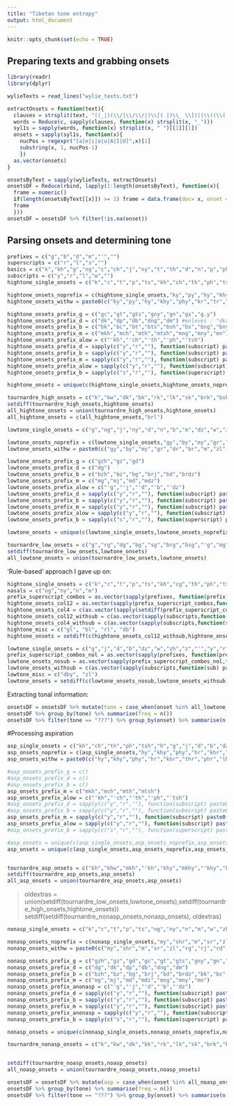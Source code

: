 ```yaml
---
title: "Tibetan tone entropy"
output: html_document
---
```


```r
knitr::opts_chunk$set(echo = TRUE)
```

## Preparing texts and grabbing onsets

```r
library(readr)
library(dplyr)

wylieTexts = read_lines("wylie_texts.txt")

extractOnsets = function(text){
  clauses = strsplit(text, "((_|)(\\/|\\/\\/|)\\[( |)\\_ \\])|(\\((\\(|))|(,(,|))", fixed = FALSE, perl = FALSE, useBytes = FALSE)[[1]]
  words = Reduce(c, sapply(clauses, function(x) strsplit(x, "_")))
  syl1s = sapply(words, function(x) strsplit(x, " ")[[1]][1])
  onsets = sapply(syl1s, function(x){
    nucPos = regexpr("[a|e|i|o|u|A|I|U]",x)[1]
    substring(x, 1, nucPos-1)
    })
  as.vector(onsets)
}

onsetsByText = sapply(wylieTexts, extractOnsets)
onsetsDF = Reduce(rbind, lapply(1:length(onsetsByText), function(x){
  frame = numeric()
  if(length(onsetsByText[[x]]) >= 1) frame = data.frame(doc= x, onset = onsetsByText[[x]])
  frame
  }))
onsetsDF = onsetsDF %>% filter(!is.na(onset))
```

## Parsing onsets and determining tone

```r

prefixes = c("g","b","d","m","'","")
superscripts = c("r","l","s","")
basics = c("k","kh","g","ng","c","ch","j","ny","t","th","d","n","p","ph","b","m","ts","tsh","dz","w","zh","z","'","y","r","l","sh","s","h","")
subscripts = c("y","r","l","w","")
hightone_single_onsets = c("k","c","t","p","ts","kh","ch","th","ph","tsh","sh","s","h","")

hightone_onsets_noprefix = c(hightone_single_onsets,"ky","py","hy","khy","phy","kr","tr","pr","hr","khr","thr","phr","shr","sr","kl","rl","gl","bl","sl","kw","cw","tw","tsw","hw","khw","tshw","shw","sw","rk","rt","rts","rng","rny","rn","rm","lk","lc","lt","lp","lh","lng","sk","st","sp","sts","sng","sny","sn","sm","rky","sky","skr","spy","spr","rmy","smy","smr")
hightone_onsets_withw = paste0(c("ky","py","hy","khy","phy","kr","tr","pr","hr","khr","thr","phr","shr","sr","kl","rl","gl","bl","sl","rk","rt","rts","rng","rny","rn","rm","lk","lc","lt","lp","lh","lng","sk","st","sp","sts","sng","sny","sn","sm","rky","sky","skr","spy","spr","rmy","smy","smr"), "w")

hightone_onsets_prefix_g = c("gc","gt","gts","gny","gn","gs","g.y")
hightone_onsets_prefix_d = c("dk","dp","db","dng","dm") #enleves : "dkr","dpr","dbr","dmr","dkr","dpr","dbr","dmr","dky","dpy","dby","dmy"
hightone_onsets_prefix_b = c("bk","bc","bt","bts","bsh","bs","bng","bny","bn") #enleves : "brng","bsng","bsny","bsn","brny","brn"
hightone_onsets_prefix_m = c("mkh","mch","mth","mtsh","mng","mny","mn")
hightone_onsets_prefix_alow = c("'kh","'ch","'th","'ph","'tsh")
hightone_onsets_prefix_d = sapply(c("y","r",""), function(subscript) paste0(hightone_onsets_prefix_d, subscript))
hightone_onsets_prefix_b = sapply(c("y","r",""), function(subscript) paste0(hightone_onsets_prefix_b, subscript))
hightone_onsets_prefix_m = sapply(c("y","r",""), function(subscript) paste0(hightone_onsets_prefix_m, subscript))
hightone_onsets_prefix_alow = sapply(c("y","r",""), function(subscript) paste0(hightone_onsets_prefix_alow, subscript))
hightone_onsets_prefix_b = sapply(c("s","r",""), function(superscript) paste0("b", superscript, substring(hightone_onsets_prefix_b, 2, nchar(hightone_onsets_prefix_b))))

hightone_onsets = unique(c(hightone_single_onsets,hightone_onsets_noprefix,hightone_onsets_prefix_g,hightone_onsets_prefix_d,hightone_onsets_prefix_b,hightone_onsets_prefix_m,hightone_onsets_prefix_alow,hightone_onsets_withw))

tournardre_high_onsets = c("k","kw","dk","bk","rk","lk","sk","brk","bsk","ky","dky","bky","rky","sky","bsky","brky","kr","dkr","bkr","bskr","T","pr","spr","dpr","kl","kh","khw","mkh","'kh","khy","mkhy","'khy","khr","phr","mkhr","'khr","'phr","dng","mng","rng","brng","bsng","lng","sng","c","gc","bc","lc","dpy","spy","ch","phy","mch","'ch","'phy","rny","sny","brny","bsny","dmy","rmy","smy","mny","gny","t","gt","bt","rt","st","brt","bst","lt","blt","th","mth","'th","rn","gn","bn","sn","brn","bsn","snr","mn","p","sp","lp","dp","ph","'ph","phy","phr","rm","sm","dm","smr","ts","gts","bts","rts","sts","brts","bsts","rtsw","tsh","tshw","mtsh","'tsh","db","g.y","dby","dbr","hr","rl","kl","bkl","gl","bl","sl","bsl","lh","sh","shw","gsh","bsh","s","gs","bs","sr","bsr","h","hw","hy","hph","")
setdiff(tournardre_high_onsets,hightone_onsets)
all_hightone_onsets = union(tournardre_high_onsets,hightone_onsets)
all_hightone_onsets = c(all_hightone_onsets,"brl")
```


```r
lowtone_single_onsets = c("g","ng","j","ny","d","n","b","m","dz","w","zh","z","'","y","r","l")

lowtone_onsets_noprefix = c(lowtone_single_onsets,"gy","by","my","gr","dr","br","m","zl","gw","nyw","zhw","zw","rw","lw","rg","rj","rd","rb","rdz","lg","lj","ld","lb","sg","sd","sb","rgy","sgy","sgr","sby","sbr")
lowtone_onsets_withw = paste0(c("gy","by","my","gr","dr","br","m","zl","rg","rj","rd","rb","rdz","lg","lj","ld","lb","sg","sd","sb","rgy","sgy","sgr","sby","sbr"), "w")

lowtone_onsets_prefix_g = c("gzh","gz","gd")
lowtone_onsets_prefix_d = c("dg")
lowtone_onsets_prefix_b = c("bzh","bz","bg","brj","bd","brdz") 
lowtone_onsets_prefix_m = c("mg","mj","md","mdz")
lowtone_onsets_prefix_alow = c("'g","'j","'d","'b","'dz")
lowtone_onsets_prefix_d = sapply(c("y","r",""), function(subscript) paste0(lowtone_onsets_prefix_d, subscript))
lowtone_onsets_prefix_b = sapply(c("y","r",""), function(subscript) paste0(lowtone_onsets_prefix_b, subscript))
lowtone_onsets_prefix_m = sapply(c("y","r",""), function(subscript) paste0(lowtone_onsets_prefix_m, subscript))
lowtone_onsets_prefix_alow = sapply(c("y","r",""), function(subscript) paste0(lowtone_onsets_prefix_alow, subscript))
lowtone_onsets_prefix_b = sapply(c("s","r",""), function(superscript) paste0("b", superscript, substring(lowtone_onsets_prefix_b, 2, nchar(lowtone_onsets_prefix_b))))

lowtone_onsets = unique(c(lowtone_single_onsets,lowtone_onsets_noprefix,lowtone_onsets_prefix_g,lowtone_onsets_prefix_d,lowtone_onsets_prefix_b,lowtone_onsets_prefix_m,lowtone_onsets_prefix_alow,lowtone_onsets_withw))

tournardre_low_onsets = c("g","rg","dg","bg","sg","brg","bsg","'g","mg","lg","gy","rgy","dgy","bgy","brgy","bsgy","'gy","mgy","gr","grw","dr","br","sgr","dgr","bgr","bsgr","sbr","D","'gr","mgr","'br","'dr","ng","j","by","rj","brj","sby","'j","mj","lj","'by","ny","nyw","my","d","dw","rd","gd","bd","sd","brd","bsd","md","ld","'d","bld","zl","bzl","n","b","rb","sb","'b","lb","m","dz","rdz","brdz","' dz","mdz","'d","mdz","w","zh","gzh","bzh","zhw","z","gz","bz","'","y","r","l","lw")
setdiff(tournardre_low_onsets,lowtone_onsets)
all_lowtone_onsets = union(tournardre_low_onsets,lowtone_onsets)

```

'Rule-based' approach I gave up on:

```r
hightone_single_onsets = c("k","c","t","p","ts","kh","cg","th","ph","tsh","sh","s","h","")
nasals = c("ng","ny","n","m")
prefix_superscript_combos = as.vector(sapply(prefixes, function(prefix) paste0(prefix, superscripts)))
hightone_onsets_col12 = as.vector(sapply(prefix_superscript_combos,function(combo) paste0(combo, hightone_single_onsets))) #well, col 1, 2 plus sa and sha
hightone_onsets_col4 = c(as.vector(sapply(setdiff(prefix_superscript_combos,""),function(combo) paste0(combo, nasals))))
hightone_onsets_col12_withsub = c(as.vector(sapply(subscripts,function(sub) paste0(hightone_onsets_col12, sub))))
hightone_onsets_col4_withsub = c(as.vector(sapply(subscripts,function(sub) paste0(hightone_onsets_col4, sub))))
hightone_misc = c("gl", "bl", "rl", "db")
hightone_onsets = setdiff(c(hightone_onsets_col12_withsub,hightone_onsets_col4_withsub,hightone_misc),c("w","g","b","d","'", "rw",  "lw", "y", "l" ))

lowtone_single_onsets = c("g","j","d","b","dz","w","zh","z","'","y","r","l")
prefix_superscript_combos_nol = as.vector(sapply(prefixes, function(prefix) paste0(prefix, setdiff(superscripts, "l"))))
lowtone_onsets_nosub = as.vector(sapply(prefix_superscript_combos_nol,function(combo) paste0(combo, lowtone_single_onsets))) #well, col 1, 2 plus sa and sha
lowtone_onsets_withsub = c(as.vector(sapply(subscripts,function(sub) paste0(lowtone_onsets_nosub, sub))))
lowtone_misc = c("dby", "zl")
lowtone_onsets = setdiff(c(lowtone_onsets_nosub,lowtone_onsets_withsub,lowtone_misc), "sw", "sl", "")
```

Extracting tonal information:

```r
onsetsDF = onsetsDF %>% mutate(tone = case_when(onset %in% all_lowtone_onsets ~ "low", onset %in% all_hightone_onsets ~ "high", T ~ "???")) %>% mutate(tone = as.factor(tone))
onsetsDF %>% group_by(tone) %>% summarise(freq = n())
onsetsDF %>% filter(tone == "???") %>% group_by(onset) %>% summarise(n())
```


#Processing aspiration

```r
asp_single_onsets = c("kh","ch","th","ph","tsh","h","g","j","d","b","dz")
asp_onsets_noprefix = c(asp_single_onsets,"hy","khy","phy","hr","khr","thr","phr","hw","khw","tshw","lh","gy","by","gr","dr","br","gw")
asp_onsets_withw = paste0(c("hy","khy","phy","hr","khr","thr","phr","lh","gy","by","gr","dr","br","gw"), "w")

#asp_onsets_prefix_g = c()
#asp_onsets_prefix_d = c() 
#asp_onsets_prefix_b = c() 
asp_onsets_prefix_m = c("mkh","mch","mth","mtsh")
asp_onsets_prefix_alow = c("'kh","'ch","'th","'ph","'tsh")
#asp_onsets_prefix_d = sapply(c("y","r",""), function(subscript) paste0(asp_onsets_prefix_d, subscript))
#asp_onsets_prefix_b = sapply(c("y","r",""), function(subscript) paste0(asp_onsets_prefix_b, subscript))
asp_onsets_prefix_m = sapply(c("y","r",""), function(subscript) paste0(asp_onsets_prefix_m, subscript))
asp_onsets_prefix_alow = sapply(c("y","r",""), function(subscript) paste0(asp_onsets_prefix_alow, subscript))
#asp_onsets_prefix_b = sapply(c("s","r",""), function(superscript) paste0("b", superscript, substring(asp_onsets_prefix_b, 2, nchar(asp_onsets_prefix_b))))

#asp_onsets = unique(c(asp_single_onsets,asp_onsets_noprefix,asp_onsets_prefix_g,asp_onsets_prefix_d,asp_onsets_prefix_b,asp_onsets_prefix_m,asp_onsets_prefix_alow,asp_onsets_withw))
asp_onsets = unique(c(asp_single_onsets,asp_onsets_noprefix,asp_onsets_prefix_m,asp_onsets_prefix_alow,asp_onsets_withw))


tournardre_asp_onsets = c("kh","khw","mkh","'kh","khy","mkhy","'khy","khr","phr","mkhr","'khr","'phr","g","gy","gr","grw","dr","br","ch","phy","mch","'ch","'phy","j","by","th","mth","'th","d","dw","ph","'ph","b","tsh","tshw","mtsh","'tsh","dz","hr","lh","h","hw","hy")
setdiff(tournardre_asp_onsets,asp_onsets)
all_asp_onsets = union(tournardre_asp_onsets,asp_onsets)
```

> oldextras = union(setdiff(tournardre_low_onsets,lowtone_onsets),setdiff(tournardre_high_onsets,hightone_onsets))
> setdiff(setdiff(tournardre_nonasp_onsets,nonasp_onsets), oldextras)

```r

nonasp_single_onsets = c("k","c","t","p","ts","ng","ny","n","m","w","zh","z","'","y","r","l","sh","s","")

nonasp_onsets_noprefix = c(nonasp_single_onsets,"my","shr","m","sr","zl","nyw","zhw","zw","rw","lw","rg","rj","rd","rb","rdz","lg","lj","ld","lb","sg","sd","sb","rgy","sgy","sgr","sby","sbr","ky","py","kr","tr","pr","shr","sr","kl","rl","gl","bl","sl","kw","cw","tw","tsw","shw","sw","rk","rt","rts","rng","rny","rn","rm","lk","lc","lt","lp","lng","sk","st","sp","sts","sng","sny","sn","sm","rky","sky","skr","spy","spr","rmy","smy","smr")
nonasp_onsets_withw = paste0(c("my","shr","m","sr","zl","rg","rj","rd","rb","rdz","lg","lj","ld","lb","sg","sd","sb","rgy","sgy","sgr","sby","sbr","ky","py","kr","tr","pr","shr","sr","kl","rl","gl","bl","sl","rk","rt","rts","rng","rny","rn","rm","lk","lc","lt","lp","lng","sk","st","sp","sts","sng","sny","sn","sm","rky","sky","skr","spy","spr","rmy","smy","smr"), "w")

nonasp_onsets_prefix_g = c("gzh","gz","gd","gc","gt","gts","gny","gn","gs","g.y")
nonasp_onsets_prefix_d = c("dg","dk","dp","db","dng","dm")
nonasp_onsets_prefix_b = c("bzh","bz","bg","brj","bd","brdz","bk","bc","bt","bts","bsh","bs","bng","bny","bn") 
nonasp_onsets_prefix_m = c("mg","mj","md","mdz","mng","mny","mn")
nonasp_onsets_prefix_anonasp = c("'g","'j","'d","'b","'dz")
nonasp_onsets_prefix_d = sapply(c("y","r",""), function(subscript) paste0(nonasp_onsets_prefix_d, subscript))
nonasp_onsets_prefix_b = sapply(c("y","r",""), function(subscript) paste0(nonasp_onsets_prefix_b, subscript))
nonasp_onsets_prefix_m = sapply(c("y","r",""), function(subscript) paste0(nonasp_onsets_prefix_m, subscript))
nonasp_onsets_prefix_anonasp = sapply(c("y","r",""), function(subscript) paste0(nonasp_onsets_prefix_anonasp, subscript))
nonasp_onsets_prefix_b = sapply(c("s","r",""), function(superscript) paste0("b", superscript, substring(nonasp_onsets_prefix_b, 2, nchar(nonasp_onsets_prefix_b))))

nonasp_onsets = unique(c(nonasp_single_onsets,nonasp_onsets_noprefix,nonasp_onsets_prefix_g,nonasp_onsets_prefix_d,nonasp_onsets_prefix_b,nonasp_onsets_prefix_m,nonasp_onsets_prefix_anonasp,nonasp_onsets_withw))

tournardre_nonasp_onsets = c("k","kw","dk","bk","rk","lk","sk","brk","bsk","ky","dky","bky","rky","sky","bsky","brky","kr","dkr","bkr","bskr","T","pr","spr","dpr","rg","dg","bg","sg","brg","bsg","'g","mg","lg","rgy","dgy","bgy","brgy","bsgy","'gy","mgy","sgr","dgr","bgr","bsgr","sbr","D","'gr","mgr","'br","'dr","ng","dng","mng","rng","brng","bsng","lng","sng","c","gc","bc","lc","dpy","spy","rj","brj","sby","'j","mj","lj","'by","ny","nyw","my","rny","sny","brny","bsny","dmy","rmy","smy","mny","gny","t","gt","bt","rt","st","brt","bst","lt","blt","rd","gd","bd","sd","brd","bsd","md","ld","'d","bld","zl","bzl","n","rn","gn","bn","sn","brn","bsn","snr","mn","p","sp","lp","dp","rb","sb","'b","lb","m","rm","sm","dm","smr","ts","gts","bts","rts","sts","brts","bsts","rtsw","rdz","brdz","'dz","mdz","w","db","zh","gzh","bzh","zhw","z","gz","bz","'","y","g.y","dby","r","dbr","l","lw","rl","kl","bkl","gl","bl","sl","bsl","sh","shw","gsh","bsh","s","gs","bs","sr","bsr","hph","")


setdiff(tournardre_noasp_onsets,noasp_onsets)
all_noasp_onsets = union(tournardre_noasp_onsets,noasp_onsets)
```

```r

onsetsDF = onsetsDF %>% mutate(asp = case_when(onset %in% all_noasp_onsets ~ "nonasp", onset %in% all_asp_onsets ~ "asp", T ~ "???")) %>% mutate(tone = as.factor(tone))
onsetsDF %>% group_by(tone) %>% summarise(freq = n())
onsetsDF %>% filter(tone == "???") %>% group_by(onset) %>% summarise(n())

```
